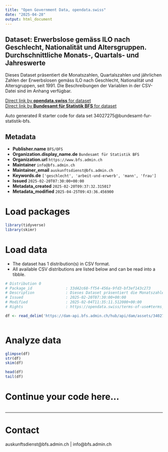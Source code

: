 ```yaml
---
title: "Open Government Data, opendata.swiss"
date: "2025-04-28"
output: html_document
---
```


## Dataset: Erwerbslose gemäss ILO nach Geschlecht, Nationalität und Altersgruppen. Durchschnittliche Monats-, Quartals- und Jahreswerte

Dieses Dataset präsentiert die Monatszahlen, Quartalszahlen und jährlichen Zahlen der Erwerbslosen gemäss ILO nach Geschlecht, Nationalität und Altersgruppen, seit 1991. Die Beschreibungen der Variablen in der CSV-Datei sind im Anhang verfügbar.

[Direct link by **opendata.swiss** for dataset](https://opendata.swiss/de/dataset/erwerbslose-gemass-ilo-nach-geschlecht-nationalitat-und-altersgruppen-durchschnittliche-monats-1)<br>
[Direct link by **Bundesamt für Statistik BFS** for dataset](https://www.bfs.admin.ch/asset/de/ts-x-03.03.01.01a)

Auto generated R starter code for data set 34027275@bundesamt-fur-statistik-bfs.

## Metadata

- **Publisher.name** `BFS/OFS`
- **Organization.display_name.de** `Bundesamt für Statistik BFS`
- **Organization.url** `https://www.bfs.admin.ch`
- **Maintainer** `info@bfs.admin.ch`
- **Maintainer_email** `auskunftsdienst@bfs.admin.ch`
- **Keywords.de** `['geschlecht', 'arbeit-und-erwerb', 'mann', 'frau']`
- **Issued** `2025-02-20T07:30:00+00:00`
- **Metadata_created** `2025-02-20T09:37:32.315017`
- **Metadata_modified** `2025-04-25T09:43:36.456900`


# Load packages

```r

library(tidyverse)
library(skimr)

```

# Load data

-   The dataset has 1 distribution(s) in CSV format.
-   All available CSV distributions are listed below and can be read into a tibble.

```r

# Distribution 0
# Package_id               : 33d42c68-ff54-456a-9fd3-bf3ef143c273
# Description              : Dieses Dataset präsentiert die Monatszahlen, Quartalszahlen und jährlichen Zahlen der Erwerbslosen gemäss ILO nach Geschlecht, Nationalität und Altersgruppen, seit 1991. Die Beschreibungen der Variablen in der CSV-Datei sind im Anhang verfügbar.
# Issued                   : 2025-02-20T07:30:00+00:00
# Modified                 : 2025-02-04T11:35:11.512000+00:00
# Rights                   : https://opendata.swiss/terms-of-use#terms_by_ask

df <- read_delim('https://dam-api.bfs.admin.ch/hub/api/dam/assets/34027285/master')



```

# Analyze data

```r

glimpse(df)
str(df)
skim(df)

head(df)
tail(df)

```

# Continue your code here...

```r

```

------------------------------------------------------------------------

# Contact

auskunftsdienst@bfs.admin.ch | info@bfs.admin.ch
